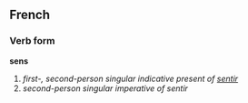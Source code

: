 ==French==
===Verb form===
'''sens'''

# ''first-, second-person singular indicative present of [[sentir]]''
# ''second-person singular imperative of sentir''